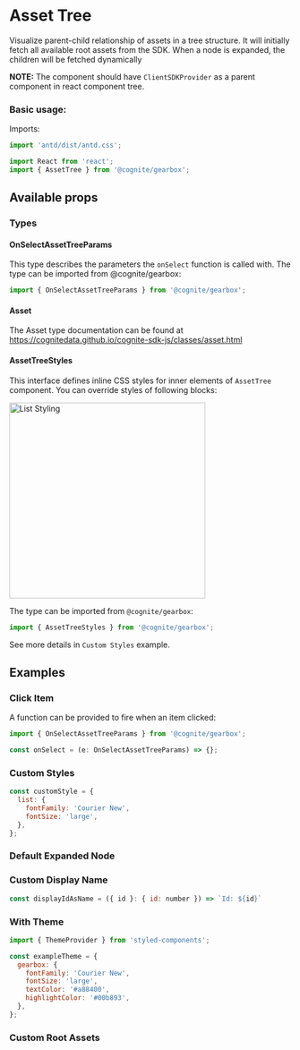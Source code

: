
<Meta title="Assets/AssetTree" decorators={decorators} />

# Asset Tree

Visualize parent-child relationship of assets in a tree structure. It will initially fetch all available root assets from the SDK. When a node is expanded, the children will be fetched dynamically

**NOTE:** The component should have `ClientSDKProvider` as a parent component in react component tree.

### Basic usage:

Imports:

```jsx
import 'antd/dist/antd.css';

import React from 'react';
import { AssetTree } from '@cognite/gearbox';

```

<Preview>
  <Story name="Basic Usage">
    <AssetTree/>
  </Story>
</Preview>

## Available props

<!-- TODO -> props auto showing not working for class components -->
<Props of={AssetTreeWithoutTheme} />

### Types

#### OnSelectAssetTreeParams

This type describes the parameters the `onSelect` function is called with.
The type can be imported from @cognite/gearbox:

```jsx
import { OnSelectAssetTreeParams } from '@cognite/gearbox';
```

#### Asset

The Asset type documentation can be found at https://cognitedata.github.io/cognite-sdk-js/classes/asset.html

#### AssetTreeStyles
This interface defines inline CSS styles for inner elements of `AssetTree` component.
You can override styles of following blocks:

<img src="asset_tree/styling_schema.jpg" alt="List Styling" width="350px"/>

The type can be imported from `@cognite/gearbox`:

```jsx
import { AssetTreeStyles } from '@cognite/gearbox';
```


See more details in `Custom Styles` example.

## Examples

### Click Item

A function can be provided to fire when an item clicked:

```jsx
import { OnSelectAssetTreeParams } from '@cognite/gearbox';

const onSelect = (e: OnSelectAssetTreeParams) => {};
```

<Preview>
  <Story name="Click Item">
    <AssetTree
      onSelect={onSelect}
    />
  </Story>
</Preview>

### Custom Styles

```jsx
const customStyle = {
  list: {
    fontFamily: 'Courier New',
    fontSize: 'large',
  },
};
```

<Preview>
  <Story name="Custom Styles">
    <AssetTree
      styles={customStyle}
    />
  </Story>
</Preview>

### Default Expanded Node

<Preview>
  <Story name="Default Expanded Node">
    <AssetTree
      defaultExpandedKeys={[6687602007296940]}
    />
  </Story>
</Preview>

### Custom Display Name

```jsx
const displayIdAsName = ({ id }: { id: number }) => `Id: ${id}`
```
<Preview>
  <Story name="Custom Display Name">
    <AssetTree
      displayName={displayIdAsName}
    />
  </Story>
</Preview>

### With Theme

```jsx
import { ThemeProvider } from 'styled-components';

const exampleTheme = {
  gearbox: {
    fontFamily: 'Courier New',
    fontSize: 'large',
    textColor: '#a88400',
    highlightColor: '#00b893',
  },
};
```
<Preview>
  <Story name="With Theme">
    <ThemeProvider theme={exampleTheme}><AssetTree /></ThemeProvider>
  </Story>
</Preview>

### Custom Root Assets

<Preview>
  <Story name="Custom Root Assets">
    <AssetTree
      assetIds={[6687602007296940]}
    />
  </Story>
</Preview>
